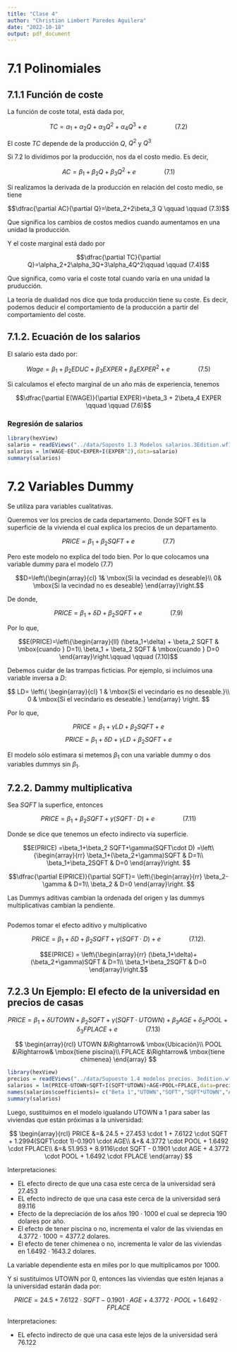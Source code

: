 ```yaml
---
title: "Clase 4"
author: "Christian Limbert Paredes Aguilera"
date: "2022-10-18"
output: pdf_document
---
```


# 7.1 Polinomiales

## 7.1.1 Función de coste

La función de coste total, está dada por,

$$TC=\alpha_1+\alpha_2Q+\alpha_3 Q^2 + \alpha_4 Q^3 + e \qquad \qquad (7.2)$$

El coste $TC$ depende de la producción $Q$, $Q^2$ y $Q^3$

Si $7.2$ lo dividimos por la producción, nos da el costo medio. Es decir,

$$AC=\beta_1+\beta_2 Q + \beta_3 Q^2 + e\qquad \qquad (7.1)$$

Si realizamos la derivada de la producción en relación del costo medio, se tiene

$$\dfrac{\partial AC}{\partial Q}=\beta_2+2\beta_3 Q \qquad \qquad (7.3)$$

Que significa los cambios de costos medios cuando aumentamos en una unidad la producción.

Y el coste marginal está dado por

$$\dfrac{\partial TC}{\partial Q}=\alpha_2+2\alpha_3Q+3\alpha_4Q^2\qquad \qquad (7.4)$$

Que significa, como varia el coste total cuando varía en una unidad la pruducción.


La teoría de dualidad nos dice que toda producción tiene su coste. Es decir, podemos deducir el comportamiento de la producción a partir del comportamiento del coste.


## 7.1.2. Ecuación de los salarios

El salario esta dado por:

$$Wage = \beta_1 + \beta_2 EDUC + \beta_3 EXPER + \beta_4 EXPER^2 + e \qquad \qquad (7.5)$$

Si calculamos el efecto marginal de un año más de experiencia, tenemos

$$\dfrac{\partial E(WAGE)}{\partial EXPER}=\beta_3 + 2\beta_4 EXPER \qquad \qquad (7.6)$$


### Regresión de salarios

```r
library(hexView)
salario = readEViews("../data/Suposto 1.3 Modelos salarios.3Edition.wf1")
salarios = lm(WAGE~EDUC+EXPER+I(EXPER^2),data=salario)
summary(salarios)
```

# 7.2 Variables Dummy

Se utiliza para variables cualitativas.

Queremos ver los precios de cada departamento. Donde SQFT es la superficie de la vivienda el cual explica los precios de un departamento.

$$PRICE = \beta_1 + \beta_2 SQFT + e\qquad \qquad (7.7)$$

Pero este modelo no explica del todo bien. Por lo que colocamos una variable dummy para el modelo (7.7)

$$D=\left\{\begin{array}{cl}
    1& \mbox{Si la vecindad es deseable}\\
    0& \mbox{Si la vecindad no es deseable}
\end{array}\right.$$

De donde,

$$PRICE = \beta_1+\delta D + \beta_2 SQFT + e\qquad \qquad (7.9)$$

Por lo que,

$$E(PRICE)=\left\{\begin{array}{ll}
  (\beta_1+\delta) + \beta_2 SQFT & \mbox{cuando } D=1\\
  \beta_1 + \beta_2 SQFT & \mbox{cuando } D=0
\end{array}\right.\qquad \qquad (7.10)$$

Debemos cuidar de las trampas ficticias. Por ejemplo, si incluimos una variable inversa a $D$:

$$
LD=
\left\{
  \begin{array}{cl}
    1 & \mbox{Si el vecindario es no deseable.}\\
    0 & \mbox{Si el vecindario es deseable.}
  \end{array}
\right.
$$

Por lo que,

$$PRICE = \beta_1+\gamma LD + \beta_2 SQFT + e$$
$$PRICE = \beta_1+\delta D + \gamma LD + \beta_2 SQFT + e$$

El modelo sólo estimara si metemos $\beta_1$ con una variable dummy o dos variables dummys sin $\beta_1$.

## 7.2.2. Dammy multiplicativa

Sea $SQFT$ la superfice, entonces

$$PRICE = \beta_1+ \beta_2SQFT + \gamma(SQFT\cdot D) + e\qquad \qquad (7.11)$$

Donde se dice que tenemos un efecto indirecto vía superficie.

$$E(PRICE) =\beta_1+\beta_2 SQFT+\gamma(SQFT\cdot D) 
=\left\{\begin{array}{rr}
  \beta_1+(\beta_2+\gamma)SQFT & D=1\\
  \beta_1+\beta_2SQFT & D=0
\end{array}\right.
$$

$$\dfrac{\partial E(PRICE)}{\partial SQFT}=
\left\{\begin{array}{rr}
  \beta_2-\gamma & D=1\\
  \beta_2 & D=0
\end{array}\right.
$$

Las Dummys aditivas cambian la ordenada del origen y las dummys multiplicativas cambian la pendiente.


```r
```

Podemos tomar el efecto aditivo y multiplicativo

$$PRICE=\beta_1 + \delta D+\beta_2SQFT + \gamma(SQFT\cdot D)+e\qquad \qquad (7.12).$$

$$E(PRICE) = \left\{\begin{array}{rr}
  (\beta_1+\delta)+(\beta_2+\gamma)SQFT & D=1\\
  \beta_1+\beta_2SQFT & D=0
\end{array}\right.$$


## 7.2.3 Un Ejemplo: El efecto de la universidad en precios de casas

$$PRICE = \beta_1 + \delta UTOWN + \beta_2 SQFT + \gamma(SQFT\cdot UTOWN)+\beta_3 AGE + \delta_2 POOL + \delta_3FPLACE+e\qquad \qquad (7.13)$$

$$
  \begin{array}{rcl}
    UTOWN &\Rightarrow& \mbox{Ubicación}\\
    POOL &\Rightarrow& \mbox{tiene piscina}\\
    FPLACE &\Rightarrow& \mbox{tiene chimenea}
  \end{array}
$$


```r
library(hexView)
precios = readEViews("../data/Supuesto 1.4 modelos precios. 3edition.wf1")
salarios = lm(PRICE~UTOWN+SQFT+I(SQFT*UTOWN)+AGE+POOL+FPLACE,data=precios)
names(salarios$coefficients)= c("Beta 1","UTOWN","SQFT","SQFT*UTOWN","AGE","POOL","FPLACE")
summary(salarios)
```

Luego, sustituimos en el modelo igualando UTOWN a 1 para saber las viviendas que están próximas a la universidad:

$$
  \begin{array}{rcl}
    PRICE &=& 24.5 + 27.453 \cdot 1 + 7.6122 \cdot SQFT + 1.2994(SQFT\cdot 1)-0.1901 \cdot AGE\\
      &+& 4.3772 \cdot POOL + 1.6492 \cdot FPLACE\\
      &=& 51.953 + 8.9116\cdot SQFT - 0.1901 \cdot AGE + 4.3772 \cdot POOL + 1.6492 \cdot FPLACE
\end{array}
$$

Interpretaciones:

- EL efecto directo de que una casa este cerca de la universidad será $27.453$
- EL efecto indirecto de que una casa este cerca de la universidad será $89.116$
- Efecto de la depreciación de los años $190\cdot 1000$ el cual se deprecia 190 dolares por año.
- El efecto de tener piscina o no, incrementa el valor de las viviendas en $4.3772\cdot 1000 = 4377.2$ dolares.
- El efecto de tener chimenea o no, incrementa le valor de las viviendas en $1.6492\cdot 1643.2$ dolares.

La variable dependiente esta en miles por lo que multiplicamos por 1000.


Y si sustituimos UTOWN por $0$, entonces las viviendas que estén lejanas a la universidad estarán dada por:

$$PRICE = 24.5 +  7.6122 \cdot SQFT-0.1901 \cdot AGE + 4.3772 \cdot POOL + 1.6492 \cdot FPLACE$$

Interpretaciones:

- EL efecto indirecto de que una casa este lejos de la universidad será $76.122$


